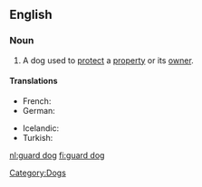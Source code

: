 ==English==
{{wikipedia}}

===Noun===
{{en-noun|sg=[[guard]] [[dog]]}}

# A dog used to [[protect]] a [[property]] or its [[owner]].

====Translations====
{{trans-top|guard dog}}
* French: {{t|fr|chien de garde|m}}
* German: {{t|de|Wachhund|m}}
{{trans-mid}}
* Icelandic: {{t|is|varðhundur|m}}
* Turkish: {{t|tr|bekçi köpeği}}
{{trans-bottom}}

[[Category:Dogs]]

[[nl:guard dog]]
[[fi:guard dog]]
